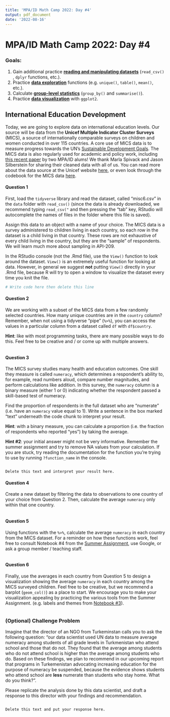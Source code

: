 ```yaml
---
title: 'MPA/ID Math Camp 2022: Day #4'
output: pdf_document
date: '2022-08-16'
---
```


# MPA/ID Math Camp 2022: Day #4

### Goals:

1.  Gain additional practice [**reading and manipulating datasets**]{.underline} (`read_csv()` , `dplyr` functions, etc.).
2.  Practice [**data exploration**]{.underline} functions (e.g. `unique()`, `table()`, `mean()`, etc.).
3.  Calculate [**group-level statistics**]{.underline} (`group_by()` and `summarise()`).
4.  Practice [**data visualization**]{.underline} with `ggplot2`.

## International Education Development

Today, we are going to explore data on international education levels. Our source will be data from the **Unicef Multiple Indicator Cluster Surveys** (MICS), a source of internationally comparable surveys on children and women conducted in over 115 countries. A core use of MICS data is to measure progress towards the UN's [Sustainable Development Goals](https://www.unicef.org/sdgs). The MICS data is also regularly used for academic and policy work, including [this recent paper](https://riseprogramme.org/publications/evaluating-systems-three-approaches-analyzing-education-systems-and-informing-action) by two MPA/ID alums! We thank Marla Spivack and Jason Silberstein for sharing their cleaned data with all of us. You can read more about the data source at the Unicef website [here](https://mics.unicef.org/about), or even look through the codebook for the MICS data [here](https://mics.unicef.org/files?job=W1siZiIsIjIwMjAvMDUvMTIvMTgvMjUvNDUvNzAxLzIwXzA1XzA4X01JQ1NfR3VpZGVib29rX2NvbXByZXNzZWQucGRmIl1d&sha=6d386818d588d05c).

#### Question 1

First, load the `tidyverse` library and read the dataset, called "misc6.csv" in the `data` folder with `read_csv()` (since the data is already downloaded, we recommend typing `read_csv("` and then pressing the "tab" key, RStudio will autocomplete the names of files in the folder where this file is saved).

Assign this data to an object with a name of your choice. The MICS data is a survey administered to children living in each country, so each row in the dataset is a child living in that country. These rows are not exhaustive of every child living in the country, but they are the "sample" of respondents. We will learn much more about sampling in API-209.

In the RStudio console (not the .Rmd file), use the `View()` function to look around the dataset. `View()` is an extremely useful function for looking at data. However, in general we suggest **not** putting `View()` directly in your .Rmd file, because R will try to open a window to visualize the dataset every time you knit the file.

```r
# Write code here then delete this line
```

#### Question 2

We are working with a subset of the MICS data from a few randomly selected countries. How many unique countries are in the `country` column? Remember, when not using a tidyverse "pipe" (`%>%`), you can access the values in a particular column from a dataset called `df` with `df$country`.

**Hint**: like with most programming tasks, there are many possible ways to do this. Feel free to be creative and / or come up with multiple answers.

```r

```

#### Question 3

The MICS survey studies many health and education outcomes. One skill they measure is called `numeracy`, which determines a respondent's ability to, for example, read numbers aloud, compare number magnitudes, and perform calculations like addition. In this survey, the `numeracy` column is a binary measure (either 1 or 0) indicating whether the respondent passed a skill-based test of numeracy.

Find the proportion of respondents in the full dataset who are "numerate" (i.e. have an `numeracy` value equal to 1). Write a sentence in the box marked "text" underneath the code chunk to interpret your result.

**Hint**: with a binary measure, you can calculate a proportion (i.e. the fraction of respondents who reported "yes") by taking the average.

**Hint #2**: your initial answer might not be very informative. Remember the summer assignment and try to remove NA values from your calculation. If you are stuck, try reading the documentation for the function you're trying to use by running `?function_name` in the console.

```r

```

```text
Delete this text and interpret your result here.
```

#### Question 4

Create a new dataset by filtering the data to observations to one country of your choice from Question 2. Then, calculate the average `numeracy` only within that one country.

```r

```

#### Question 5

Using functions with the `%>%`, calculate the average `numeracy` in each country from the MICS dataset. For a reminder on how these functions work, feel free to consult Notebook #4 from the [Summer Assignment](https://colab.research.google.com/drive/17AHZZiT2VSMPmJNIM1TaCb08R9iqkAgq?authuser=1#scrollTo=4OIE4FE4ZYwb), use Google, or ask a group member / teaching staff.

```r

```

#### Question 6

Finally, use the averages in each country from Question 5 to design a visualization showing the average `numeracy` in each country among the MICS surveyed children. Feel free to be creative, but we recommend a barplot (`geom_col()`) as a place to start. We encourage you to make your visualization appealing by practicing the various tools from the Summer Assignment. (e.g. labels and themes from [Notebook #3](https://colab.research.google.com/drive/11PqVncdckruVj7XOIuhnogMbGtR9jhej?authuser=1#scrollTo=Csp-4ySOrQJP)).

```r
  
```

### (Optional) Challenge Problem

Imagine that the director of an NGO from Turkeminstan calls you to ask the following question: "our data scientist used UN data to measure average numeracy among students of all grade levels in Turkmenistan who attend school and those that do not. They found that the average among students who do not attend school is higher than the average among students who do. Based on these findings, we plan to recommend in our upcoming report that programs in Turkemenistan advocating increasing education for the purpose of numeracy be suspended, because the evidence shows students who attend school are **less** numerate than students who stay home. What do you think?".

Please replicate the analysis done by this data scientist, and draft a response to this director with your findings and recommendation.

```r

```

```text
Delete this text and put your response here.
```
